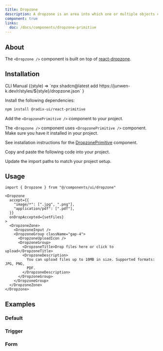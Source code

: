 ```yaml
---
title: Dropzone
description: A dropzone is an area into which one or multiple objects can be dragged and dropped.
component: true
links:
  doc: /docs/components/dropzone-primitive
---
```


<ComponentPreview name="dropzone-demo" />

## About

The `<Dropzone />` component is built on top of [react-dropzone](https://react-dropzone.js.org).

## Installation

<Tabs defaultValue="cli">

<TabsList>
  <TabsTrigger value="cli">CLI</TabsTrigger>
  <TabsTrigger value="manual">Manual</TabsTrigger>
</TabsList>
<TabsContent value="cli">

<InstallCodeBlockCommand>
  {(style) =>
    `npx shadcn@latest add https://junwen-k.dev/r/styles/${style}/dropzone.json`
  }
</InstallCodeBlockCommand>

</TabsContent>

<TabsContent value="manual">

<Steps>

<Step>Install the following dependencies:</Step>

```bash
npm install @radix-ui/react-primitive
```

<Step>

Add the `<DropzonePrimitive />` component to your project.

</Step>

The `<Dropzone />` component uses `<DropzonePrimitive />` component. Make sure you have it installed in your project.

See installation instructions for the [DropzonePrimitive](/docs/components/dropzone-primitive#installation) component.

<Step>Copy and paste the following code into your project.</Step>

<ComponentSource name="dropzone" />

<Step>Update the import paths to match your project setup.</Step>

</Steps>

</TabsContent>

</Tabs>

## Usage

```tsx
import { Dropzone } from "@/components/ui/dropzone"
```

```tsx
<Dropzone
  accept={{
    "image/*": [".jpg", ".png"],
    "application/pdf": [".pdf"],
  }}
  onDropAccepted={setFiles}
>
  <DropzoneZone>
    <DropzoneInput />
    <DropzoneGroup className="gap-4">
      <DropzoneUploadIcon />
      <DropzoneGroup>
        <DropzoneTitle>Drop files here or click to upload</DropzoneTitle>
        <DropzoneDescription>
          You can upload files up to 10MB in size. Supported formats: JPG, PNG,
          PDF.
        </DropzoneDescription>
      </DropzoneGroup>
    </DropzoneGroup>
  </DropzoneZone>
</Dropzone>
```

## Examples

### Default

<ComponentPreview name="dropzone-demo" />

### Trigger

<ComponentPreview name="dropzone-trigger" />

### Form

<ComponentPreview name="dropzone-form" />
